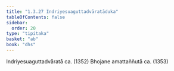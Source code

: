 ```yaml
---
title: "1.3.27 Indriyesuaguttadvāratāduka"
tableOfContents: false
sidebar:
  order: 20
type: "tipitaka"
basket: "ab"
book: "dhs"
---
```



<DynamicBreadcrumb />

<Division number="149" book="dhs">

<Paragraph number="334" book="dhs">
Indriyesuaguttadvāratā ca. (<Emphasis>1352</Emphasis>)
</Paragraph>

<Paragraph number="335" book="dhs">
Bhojane amattaññutā ca. (<Emphasis>1353</Emphasis>)
</Paragraph>
</Division>